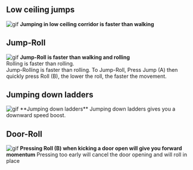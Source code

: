 
## Low ceiling jumps
![gif](/t-move-1tile-jump.webp)
**Jumping in low ceiling corridor is faster than walking**


## Jump-Roll
![gif](/t-move-walk-vs-jumproll.webp)
**Jump-Roll is faster than walking and rolling**  
Rolling is faster than rolling.  
Jump-Rolling is faster than rolling. To Jump-Roll, Press Jump (A) then quickly press Roll (B), the lower the roll, the faster the movement.  


## Jumping down ladders
<Image src={techMoveLadders} unoptimized={true} priority={true} alt='gif'/>
**Jumping down ladders**  
Jumping down ladders gives you a downward speed boost.

## Door-Roll
![gif](/t-move-doorroll.webp)
**Pressing Roll (B) when kicking a door open will give you forward momentum**
Pressing too early will cancel the door opening and will roll in place
